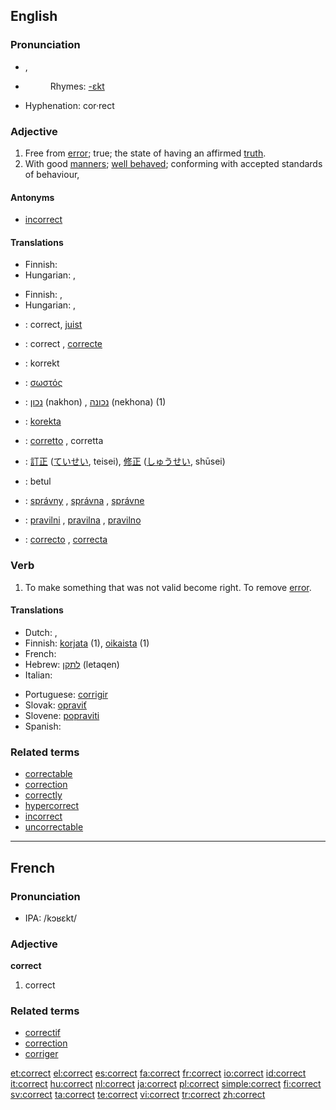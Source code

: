 ==English==

===Pronunciation===
*{{IPA|/kəˈɹɛkt/}}, {{SAMPA|/k@"rEkt/}}
*{{audio|en-us-correct.ogg|Audio (US)}}
*:Rhymes: [[Rhymes:English:-ɛkt|-ɛkt]]
*Hyphenation: cor·rect

===Adjective===
{{en-adj}}

# Free from [[error]]; true; the state of having an affirmed [[truth]].
# With good [[manners]]; [[well behaved]]; conforming with accepted standards of behaviour,

====Antonyms====
*[[incorrect]]

====Translations====
{{trans-top|free from error}}
* Finnish: {{t+|fi|oikea}}
* Hungarian: {{t|hu|hibátlan}}, {{t+|hu|helyes}}
{{trans-mid}}
{{trans-bottom}}

{{trans-top|with good manners}}
* Finnish: {{t-|fi|korrekti}}, {{t+|fi|asiallinen}}
* Hungarian: {{t|hu|illő}}, {{t|hu|korrekt}}
{{trans-mid}}
{{trans-bottom}}

{{checktrans-top}}
*{{ttbc|Dutch}}: correct, [[juist]]
*{{ttbc|French}}: correct {{m}}, [[correcte]] {{f}}
*{{ttbc|German}}: korrekt
*{{ttbc|Greek}}: [[σωστός]] {{m}}
*{{ttbc|Hebrew}}: [[נכון]] (nakhon) {{m}}, [[נכונה]] (nekhona) {{f}} (1)
*{{ttbc|Ido}}: [[korekta]]
{{checktrans-mid}}
*{{ttbc|Italian}}: [[corretto]] {{m}}, corretta {{f}}
*{{ttbc|Japanese}}: [[訂正]] ([[ていせい]], teisei), [[修正]] ([[しゅうせい]], shūsei)
*{{ttbc|Malaysian}}: betul
*{{ttbc|Slovak}}: [[správny]] {{m}}, [[správna]] {{f}}, [[správne]] {{n}}
*{{ttbc|Slovene}}: [[pravilni]] {{m}}, [[pravilna]] {{f}}, [[pravilno]] {{n}}
*{{ttbc|Spanish}}: [[correcto]] {{m}}, [[correcta]] {{f}}
{{checktrans-bottom}}

===Verb===
{{en-verb}}

# To make something that was not valid become right.  To remove [[error]].

====Translations====
{{trans-top|To make something that was not valid become right}}
* Dutch: {{t+|nl|corrigeren}}, {{t+|nl|verbeteren}}
* Finnish: [[korjata]] (1), [[oikaista]] (1)
* French: {{t+|fr|corriger}}
* Hebrew: [[לתקן]] (letaqen)
* Italian: {{t+|it|correggere}}
{{trans-mid}}
* Portuguese: [[corrigir]]
* Slovak: [[opraviť]]
* Slovene: [[popraviti]]
* Spanish: {{t+|es|corregir}}
{{trans-bottom}}

===Related terms===
*[[correctable]]
*[[correction]]
*[[correctly]]
*[[hypercorrect]]
*[[incorrect]]
*[[uncorrectable]]

----

==French==

===Pronunciation===
*IPA: /kɔʁɛkt/

===Adjective===
'''correct'''

# correct

===Related terms===
*[[correctif]]
*[[correction]]
*[[corriger]]

[[et:correct]]
[[el:correct]]
[[es:correct]]
[[fa:correct]]
[[fr:correct]]
[[io:correct]]
[[id:correct]]
[[it:correct]]
[[hu:correct]]
[[nl:correct]]
[[ja:correct]]
[[pl:correct]]
[[simple:correct]]
[[fi:correct]]
[[sv:correct]]
[[ta:correct]]
[[te:correct]]
[[vi:correct]]
[[tr:correct]]
[[zh:correct]]